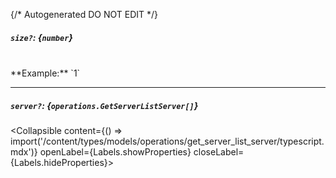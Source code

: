 {/* Autogenerated DO NOT EDIT  */}

##### `size?`: *{`number`}*
<br/>
**Example:** `1`

---
##### `server?`: *{`operations.GetServerListServer[]`}*
<Collapsible content={() => import('/content/types/models/operations/get_server_list_server/typescript.mdx')} openLabel={Labels.showProperties} closeLabel={Labels.hideProperties}>
</Collapsible>



